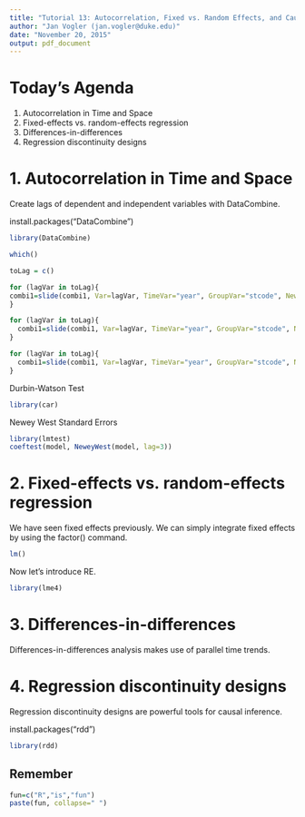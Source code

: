 ```yaml
---
title: "Tutorial 13: Autocorrelation, Fixed vs. Random Effects, and Causal Inference Techniques"
author: "Jan Vogler (jan.vogler@duke.edu)"
date: "November 20, 2015"
output: pdf_document
---
```


# Today's Agenda

1. Autocorrelation in Time and Space
2. Fixed-effects vs. random-effects regression
3. Differences-in-differences
4. Regression discontinuity designs



# 1. Autocorrelation in Time and Space

Create lags of dependent and independent variables with DataCombine.

install.packages("DataCombine")

```r
library(DataCombine)

which()

toLag = c()

for (lagVar in toLag){
combi1=slide(combi1, Var=lagVar, TimeVar="year", GroupVar="stcode", NewVar=paste0("lag1_",lagVar), slideBy = -1, keepInvalid = FALSE, reminder = TRUE)
}

for (lagVar in toLag){
  combi1=slide(combi1, Var=lagVar, TimeVar="year", GroupVar="stcode", NewVar=paste0("lag2_",lagVar), slideBy = -2, keepInvalid = FALSE, reminder = TRUE)
}

for (lagVar in toLag){
  combi1=slide(combi1, Var=lagVar, TimeVar="year", GroupVar="stcode", NewVar=paste0("lag3_",lagVar), slideBy = -3, keepInvalid = FALSE, reminder = TRUE)
}
```

Durbin-Watson Test

```r
library(car)
```

Newey West Standard Errors

```r
library(lmtest)
coeftest(model, NeweyWest(model, lag=3))
```



# 2. Fixed-effects vs. random-effects regression

We have seen fixed effects previously. We can simply integrate fixed effects by using the factor() command.

```r
lm()
```

Now let's introduce RE.

```r
library(lme4)
```



# 3. Differences-in-differences

Differences-in-differences analysis makes use of parallel time trends.



# 4. Regression discontinuity designs

Regression discontinuity designs are powerful tools for causal inference.

install.packages("rdd")

```r
library(rdd)
```



## Remember

```r
fun=c("R","is","fun")
paste(fun, collapse=" ")
```